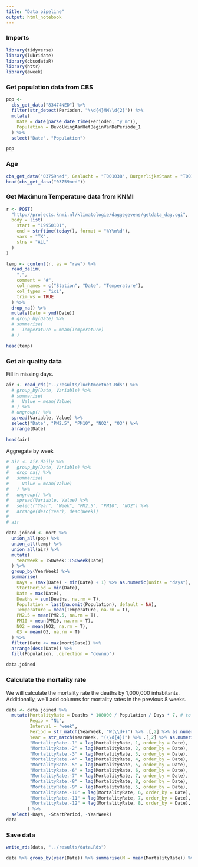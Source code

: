 ```yaml
---
title: "Data pipeline"
output: html_notebook
---
```


### Imports
```r
library(tidyverse)
library(lubridate)
library(cbsodataR)
library(httr)
library(aweek)

```



### Get population data from CBS

```r
pop <- 
  cbs_get_data("83474NED") %>%
  filter(str_detect(Perioden, "\\d{4}MM\\d{2}")) %>%
  mutate(
    Date = date(parse_date_time(Perioden, "y m")),
    Population = BevolkingAanHetBeginVanDePeriode_1 
  ) %>%
  select("Date", "Population")

pop
```
### Age 

```r
cbs_get_data("03759ned", Geslacht = "T001038", BurgerlijkeStaat = "T001019") %>% head()
head(cbs_get_data("03759ned"))
```


### Get Maximum Temperature data from KNMI

```r
r <- POST(
  "http://projects.knmi.nl/klimatologie/daggegevens/getdata_dag.cgi",
  body = list(
    start = "19950101",
    end = strftime(today(), format = "%Y%m%d"),
    vars = "TX",
    stns = "ALL"
  )
)

temp <- content(r, as = "raw") %>%
  read_delim(
    ",",
    comment = "#",
    col_names = c("Station", "Date", "Temperature"),
    col_types = "ici",
    trim_ws = TRUE
  ) %>%
  drop_na() %>%
  mutate(Date = ymd(Date))
  # group_by(Date) %>%
  # summarise(
  #   Temperature = mean(Temperature)
  # )

head(temp)
```

### Get air quality data

Fill in missing days.

```r
air <- read_rds("../results/luchtmeetnet.Rds") %>%
  # group_by(Date, Variable) %>%
  # summarise(
  #   Value = mean(Value)
  # ) %>%
  # ungroup() %>%
  spread(Variable, Value) %>%
  select("Date", "PM2.5", "PM10", "NO2", "O3") %>%
  arrange(Date)

head(air)
```

Aggregate by week

```r
# air <- air.daily %>%
#   group_by(Date, Variable) %>%
#   drop_na() %>%
#   summarise(
#     Value = mean(Value)
#   ) %>%
#   ungroup() %>%
#   spread(Variable, Value) %>%
#   select("Year", "Week", "PM2.5", "PM10", "NO2") %>%
#   arrange(desc(Year), desc(Week))
# 
# air
```


```r
data.joined <- mort %>%
  union_all(pop) %>%
  union_all(temp) %>%
  union_all(air) %>%
  mutate(
    YearWeek = ISOweek::ISOweek(Date)
  ) %>%
  group_by(YearWeek) %>%
  summarise(
    Days = (max(Date) - min(Date) + 1) %>% as.numeric(units = "days"),
    StartPeriod = min(Date),
    Date = max(Date),
    Deaths = sum(Deaths, na.rm = T),
    Population = last(na.omit(Population), default = NA),
    Temperature = mean(Temperature, na.rm = T),
    PM2.5 = mean(PM2.5, na.rm = T),
    PM10 = mean(PM10, na.rm = T),
    NO2 = mean(NO2, na.rm = T),
    O3 = mean(O3, na.rm = T)
  ) %>%
  filter(Date <= max(mort$Date)) %>%
  arrange(desc(Date)) %>%
  fill(Population, .direction = "downup") 

data.joined
```

### Calculate the mortality rate

We will calculate the mortality rate the deaths by 1,000,000 inhabitants.
Additionally, we'll add columns for mortality rates in the previous 8 weeks.


```r

data <- data.joined %>%
  mutate(MortalityRate = Deaths * 100000 / Population / Days * 7, # to normalise week 53 and 1 
         Regio = "NL",
         Interval = "week",
         Period = str_match(YearWeek, "W(\\d+)") %>% .[,2] %>% as.numeric(),
         Year = str_match(YearWeek, "(\\d{4})") %>% .[,2] %>% as.numeric(),
         "MortalityRate.-1" = lag(MortalityRate, 1, order_by = Date),
         "MortalityRate.-2" = lag(MortalityRate, 2, order_by = Date),
         "MortalityRate.-3" = lag(MortalityRate, 3, order_by = Date),
         "MortalityRate.-4" = lag(MortalityRate, 4, order_by = Date),
         "MortalityRate.-5" = lag(MortalityRate, 5, order_by = Date),
         "MortalityRate.-6" = lag(MortalityRate, 6, order_by = Date),
         "MortalityRate.-7" = lag(MortalityRate, 7, order_by = Date),
         "MortalityRate.-8" = lag(MortalityRate, 8, order_by = Date),
         "MortalityRate.-9" = lag(MortalityRate, 5, order_by = Date),
         "MortalityRate.-10" = lag(MortalityRate, 6, order_by = Date),
         "MortalityRate.-11" = lag(MortalityRate, 7, order_by = Date),
         "MortalityRate.-12" = lag(MortalityRate, 8, order_by = Date),
        ) %>%
  select(-Days, -StartPeriod, -YearWeek)
data
```

### Save data

```r
write_rds(data, "../results/data.Rds")
```

```r
data %>% group_by(year(Date)) %>% summarise(M = mean(MortalityRate)) %>% arrange(desc(M))
```

